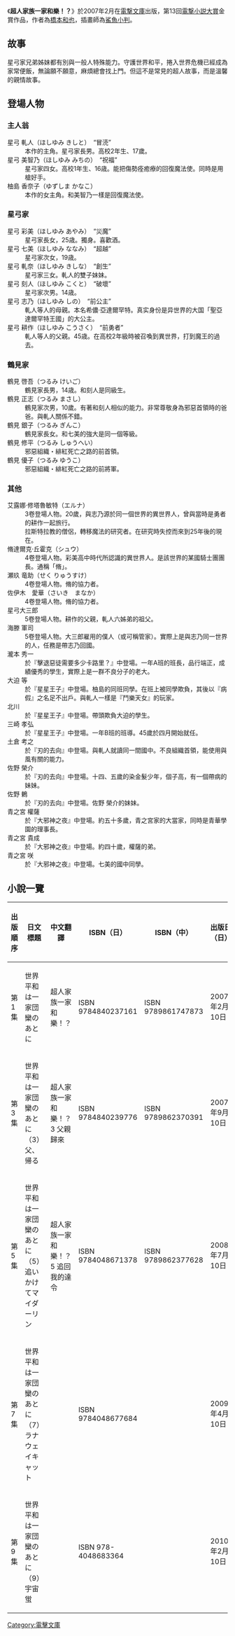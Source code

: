 {{Unreferenced |time=2011-02-02T07:10:12+00:00 }}

《'''超人家族一家和樂！？'''》於2007年2月在[[電撃文庫|電撃文庫]]出版，第13回[[電撃小説大賞|電撃小説大賞]]金賞作品，作者為[[橋本和也|橋本和也]]，插畫師為[[鯊魚小判|鯊魚小判]]。

==故事==
星弓家兄弟姊妹都有別與一般人特殊能力。守護世界和平，捲入世界危機已經成為家常便飯，無論願不願意，麻煩總會找上門。但這不是常見的超人故事，而是溫馨的親情故事。

==登場人物==
===主人翁===
;星弓 軋人（ほしゆみ きしと）　“冒涜”
:本作的主角。星弓家長男。高校2年生、17歲。
;星弓 美智乃（ほしゆみ みちの）　“祝福”
:星弓家四女。高校1年生、16歳。能把傷勢痊癒療的回復魔法使。同時是用槍好手。
;柚島 香奈子（ゆずしま かなこ）
:本作的女主角。和美智乃一樣是回復魔法使。

===星弓家===
;星弓 彩美（ほしゆみ あやみ）　“災魔”
:星弓家長女，25歳。獨身。喜歡酒。
;星弓 七美（ほしゆみ ななみ）　“超越”
:星弓家次女，19歳。
;星弓 軋奈（ほしゆみ きしな）　“創生”
:星弓家三女。軋人的雙子妹妹。
;星弓 刻人（ほしゆみ こくと）　“破壞”
:星弓家次男。14歳。
;星弓 志乃（ほしゆみ しの）　“前公主”
:軋人等人的母親。本名希儂‧亞達爾罕特。真实身份是异世界的大国「聖亞達爾罕特王國」的大公主。
;星弓 耕作（ほしゆみ こうさく）　“前勇者”
:軋人等人的父親。45歳。在高校2年級時被召喚到異世界，打到魔王的過去。

===鶴見家===
;鶴見 啓吾（つるみ けいご）
:鶴見家長男，14歳。和刻人是同級生。
;鶴見 正志（つるみ まさし）
:鶴見家次男，10歲。有著和刻人相似的能力。非常尊敬身為邪惡首領時的爸爸。與軋人關係不錯。
;鶴見 銀子（つるみ ぎんこ）
:鶴見家長女。和七美的強大是同一個等級。
;鶴見 修平（つるみ しゅうへい）
:邪惡組織・緋紅死亡之路的前首領。
;鶴見 優子（つるみ ゆうこ）
:邪惡組織・緋紅死亡之路的前將軍。

===其他===
; 艾露娜‧修塔魯敏特（エルナ）
: 3卷登場人物。20歲，與志乃源於同一個世界的異世界人，曾與當時是勇者的耕作一起旅行。
: 拉斯特拉教的僧侶，轉移魔法的研究者。在研究時失控而來到25年後的現在。
; 脩達爾克‧丘霍克（シュウ）
: 4卷登場人物。彩美高中時代所認識的異世界人。是該世界的某國騎士團團長。通稱「脩」。
; 瀬玖 竜助（せく りゅうすけ）
: 4卷登場人物。脩的協力者。
; 佐伊木　愛華（さいき　まなか）
: 4卷登場人物。脩的協力者。
; 星弓大三郎
: 5卷登場人物。耕作的父親，軋人六姊弟的祖父。
; 海滕 軍司
: 5卷登場人物。大三郎雇用的僕人（或可稱管家）。實際上是與志乃同一世界的人，任務是帶志乃回國。
; 瀧本 秀一
: 於『擊退惡徒需要多少卡路里？』中登場。一年A班的班長，品行端正，成績優秀的學生，實際上是一群不良分子的老大。
; 大迫 等
: 於『星星王子』中登場。柚島的同班同學。在班上被同學欺負，其後以『病假』之名足不出戶。與軋人一樣是『鬥樂天女』的玩家。
; 北川
: 於『星星王子』中登場。帶頭欺負大迫的學生。
; 三崎 孝弘
: 於『星星王子』中登場。一年B班的班導。45歲於四月開始就任。
; 土倉 考之
: 於『刃的去向』中登場。與軋人就讀同一間國中。不良組織首領，能使用與風有關的能力。
; 佐野 榮介
: 於『刃的去向』中登場。十四、五歲的染金髮少年，個子高，有一個帶病的妹妹。
; 佐野 鶇
: 於『刃的去向』中登場。佐野 榮介的妹妹。
; 青之宮 權薩
: 於『大邪神之夜』中登場。約五十多歲，青之宮家的大當家，同時是青華學園的理事長。
; 青之宮 貴成
: 於『大邪神之夜』中登場。約四十歲，權薩的弟。
; 青之宮 咲
: 於『大邪神之夜』中登場。七美的國中同學。

==小說一覽==
{| border="0"  cellpadding="3px" style="border: 1px solid #999; background-color:#FFFFFF; "
|-align="center" bgcolor="#cccccc"
! 出版<BR>順序
! 日文標題
! 中文翻譯
! ISBN（日）
! ISBN（中）
! 出版日（日）
! 出版日（中）
|-----
| 第1集
| 世界平和は一家団欒のあとに
| 超人家族一家和樂！？
| ISBN 9784840237161
| ISBN 9789861747873
| 2007年2月10日
| 2008年8月29日
|- {{grey row}}
| 第2集
| 世界平和は一家団欒のあとに（2） 拝啓、悪の大首領さま
| 超人家族一家和樂！？2邪惡的大首領敬啟
| ISBN 9784840238878
| ISBN 9789861748917
| 2007年6月9日
| 2008年11月12日
|-----
| 第3集
| 世界平和は一家団欒のあとに（3） 父、帰る
| 超人家族一家和樂！？3 父親歸來
| ISBN 9784840239776
| ISBN 9789862370391
| 2007年9月10日
| 2009年3月24日
|- {{grey row}}
| 第4集
| 世界平和は一家団欒のあとに（4） ディア・マイ・リトルリトル・シスター
| 超人家族一家和樂！？4 我親愛的小小姊姊
| ISBN 9784048670227
| ISBN 9789862373958
| 2008年4月10日
| 2009年11月12日
|-----
| 第5集
| 世界平和は一家団欒のあとに（5） 追いかけてマイダーリン　
| 超人家族一家和樂！？5 追回我的達令
| ISBN 9784048671378
| ISBN 9789862377628
| 2008年7月10日
| 2010年7月17日
|- {{grey row}}
| 第6集
| 世界平和は一家団欒のあとに（6） 星弓さんちの非日常　
| 超人家族一家和樂!? 6 星弓家的非日常生活
| ISBN 9784048674287
| ISBN 9789862379134
| 2008年12月10日
| 2010年11月13日
|-----
| 第7集
| 世界平和は一家団欒のあとに（7） ラナウェイキャット
| 
| ISBN 9784048677684
|  
| 2009年4月10日
| 
|- {{grey row}}
| 第8集
| 世界平和は一家団欒のあとに（8） 恋する休日
| 
| ISBN 978-4048679435
|  
| 2009年8月10日
| 
|-----
| 第9集
| 世界平和は一家団欒のあとに（9） 宇宙蛍
| 
| ISBN 978-4048683364
|  
| 2010年2月10日
| 
|- {{grey row}}
| 第10集（完結篇）
| 世界平和は一家団欒のあとに（10）リトルワールド　
| 
| ISBN 978-4048686044
|  
| 2010年6月10日
|
|}


{{DEFAULTSORT:Sekaiheiwa ha Ikkadanran no Ato ni}}
[[Category:電擊文庫|Category:電擊文庫]]